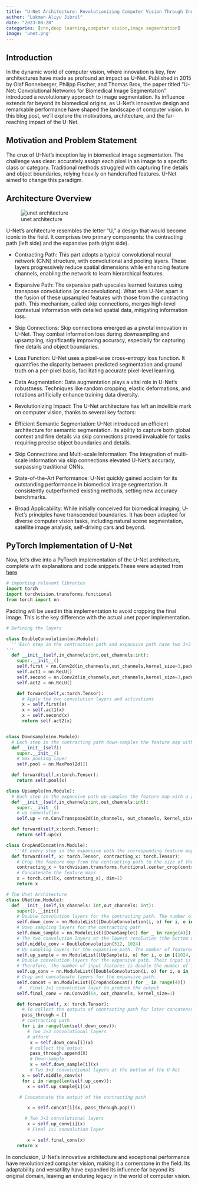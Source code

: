 ```yaml
---
title: "U-Net Architecture: Revolutionizing Computer Vision Through Innovative Image Segmentation"
author: "Lukman Aliyu Jibril"
date: "2023-08-28"
categories: [cnn,deep learning,computer vision,image segmentation]
image: 'unet.png'
---
```


## Introduction

In the dynamic world of computer vision, where innovation is key, few architectures have made as profound an impact as U-Net. Published in 2015 by Olaf Ronneberger, Philipp Fischer, and Thomas Brox, the paper titled "U-Net: Convolutional Networks for Biomedical Image Segmentation" introduced a revolutionary approach to image segmentation. Its influence extends far beyond its biomedical origins, as U-Net's innovative design and remarkable performance have shaped the landscape of computer vision. In this blog post, we'll explore the motivations, architecture, and the far-reaching impact of the U-Net.

## Motivation and Problem Statement

The crux of U-Net's inception lay in biomedical image segmentation. The challenge was clear: accurately assign each pixel in an image to a specific class or category. Traditional methods struggled with capturing fine details and object boundaries, relying heavily on handcrafted features. U-Net aimed to change this paradigm.

## Architecture Overview

![unet architecture]('unet.png')

U-Net's architecture resembles the letter "U," a design that would become iconic in the field. It comprises two primary components: the contracting path (left side) and the expansive path (right side).

- Contracting Path: This part adopts a typical convolutional neural network (CNN) structure, with convolutional and pooling layers. These layers progressively reduce spatial dimensions while enhancing feature channels, enabling the network to learn hierarchical features.

- Expansive Path: The expansive path upscales learned features using transpose convolutions (or deconvolutions). What sets U-Net apart is the fusion of these upsampled features with those from the contracting path. This mechanism, called skip connections, merges high-level contextual information with detailed spatial data, mitigating information loss.

- Skip Connections:
Skip connections emerged as a pivotal innovation in U-Net. They combat information loss during downsampling and upsampling, significantly improving accuracy, especially for capturing fine details and object boundaries.

- Loss Function:
U-Net uses a pixel-wise cross-entropy loss function. It quantifies the disparity between predicted segmentation and ground truth on a per-pixel basis, facilitating accurate pixel-level learning.

- Data Augmentation:
Data augmentation plays a vital role in U-Net's robustness. Techniques like random cropping, elastic deformations, and rotations artificially enhance training data diversity.

- Revolutionizing Impact:
The U-Net architecture has left an indelible mark on computer vision, thanks to several key factors:

- Efficient Semantic Segmentation: U-Net introduced an efficient architecture for semantic segmentation. Its ability to capture both global context and fine details via skip connections proved invaluable for tasks requiring precise object boundaries and details.

- Skip Connections and Multi-scale Information: The integration of multi-scale information via skip connections elevated U-Net's accuracy, surpassing traditional CNNs.

- State-of-the-Art Performance: U-Net quickly gained acclaim for its outstanding performance in biomedical image segmentation. It consistently outperformed existing methods, setting new accuracy benchmarks.

- Broad Applicability: While initially conceived for biomedical imaging, U-Net's principles have transcended boundaries. It has been adapted for diverse computer vision tasks, including natural scene segmentation, satellite image analysis, self-driving cars and beyond.

## PyTorch Implementation of U-Net

Now, let's dive into a PyTorch implementation of the U-Net architecture, complete with explanations and code snippets.These were adapted from [here](https://nn.labml.ai/unet/index.html)

```python
# importing relevant libraries
import torch
import torchvision.transforms.functional
from torch import nn

```
Padding will be used in this implementation to avoid cropping the final image. This is the key difference with the actual unet paper implementation.

```python
# Defining the layers

class DoubleConvolution(nn.Module):
  '''Each step in the contraction path and expansive path have two 3×3 convolutional layers followed by ReLU activations.
'''
  def __init__(self,in_channels:int,out_channels:int):
    super.__init__()
    self.first = nn.Conv2d(in_channesls,out_channels,kernel_size=3,padding= 1)
    self.act1 = nn.ReLU()
    self.second = nn.Conv2d(in_channels,out_channels,kernel_size=3,padding=1)
    self.act2 = nn.ReLU()

    def forward(self,x:torch.Tensor):
      # Apply the two convolution layers and activations
      x = self.first(x)
      x = self.act1(x)
      x = self.second(x)
      return self.act2(x)


class Downsample(nn.Module):
  # Each step in the contracting path down-samples the feature map with a 2×2 max pooling layer.
  def __init__(self):
    super.__init__()
    # max pooling layer
    self.pool = nn.MaxPool2d(2)

  def forward(self,x:torch.Tensor):
    return self.pool(x)

class Upsample(nn.Module):
  # Each step in the expansive path up-samples the feature map with a 2×2 up-convolution.
  def __init__(self,in_channels:int,out_channels:int):
    super.__init__()
    # up convolution
    self.up = nn.ConvTranspose2d(in_channels, out_channels, kernel_size=2, stride=2)

  def forward(self,x:torch.Tensor):
    return self.up(x)

class CropAndConcat(nn.Module):
   '''At every step in the expansive path the corresponding feature map from the contracting path is concatenated with the current feature map.'''
  def forward(self, x: torch.Tensor, contracting_x: torch.Tensor):
    # Crop the feature map from the contracting path to the size of the current feature map
    contracting_x = torchvision.transforms.functional.center_crop(contracting_x, [x.shape[2], x.shape[3]])
    # Concatenate the feature maps
    x = torch.cat([x, contracting_x], dim=1)
    return x

# The Unet Architecture
class UNet(nn.Module):
  def __init__(self,in_channels: int,out_channels: int):
    super().__init()
    # Double convolution layers for the contracting path. The number of features gets doubled at each step starting from 64.
    self.down_conv = nn.ModuleList([DoubleConvolution(i, o) for i, o in [(in_channels, 64), (64, 128), (128, 256), (256, 512)]])
    # Down sampling layers for the contracting path
    self.down_sample = nn.ModuleList([DownSample() for _ in range(4)])
    # The two convolution layers at the lowest resolution (the bottom of the U).
    self.middle_conv = DoubleConvolution(512, 1024)
    # Up sampling layers for the expansive path. The number of features is halved with up-sampling.
    self.up_sample = nn.ModuleList([UpSample(i, o) for i, o in [(1024, 512), (512, 256), (256, 128), (128, 64)]])
    # Double convolution layers for the expansive path. Their input is the concatenation of the current feature map and the feature map from the contracting path.
    # Therefore, the number of input features is double the number of features from up-sampling.
    self.up_conv = nn.ModuleList([DoubleConvolution(i, o) for i, o in [(1024, 512), (512, 256), (256, 128), (128, 64)]])
    # Crop and concatenate layers for the expansive path.
    self.concat = nn.ModuleList([CropAndConcat() for _ in range(4)])
     #   Final 1×1 convolution layer to produce the output
    self.final_conv = nn.Conv2d(64, out_channels, kernel_size=1)

    def forward(self, x: torch.Tensor):
      # To collect the outputs of contracting path for later concatenation with the expansive path.
      pass_through = []
      # contracting path
      for i in range(len(self.down_conv)):
        # Two 3×3 convolutional layers
        # afford
         x = self.down_conv[i](x)
         # collect the output
         pass_through.append(X)
         # Down-sample
         x = self.down_sample[i](x)
         # Two 3×3 convolutional layers at the bottom of the U-Net
      x = self.middle_conv(x)
      for i in range(len(self.up_conv)):
        x = self.up_sample[i](x)

     # Concatenate the output of the contracting path

        x = self.concat[i](x, pass_through.pop())

       # Two 3×3 convolutional layers
        x = self.up_conv[i](x)
        # Final 1×1 convolution layer

        x = self.final_conv(x)
    return x

```
In conclusion, U-Net's innovative architecture and exceptional performance have revolutionized computer vision, making it a cornerstone in the field. Its adaptability and versatility have expanded its influence far beyond its original domain, leaving an enduring legacy in the world of computer vision.
